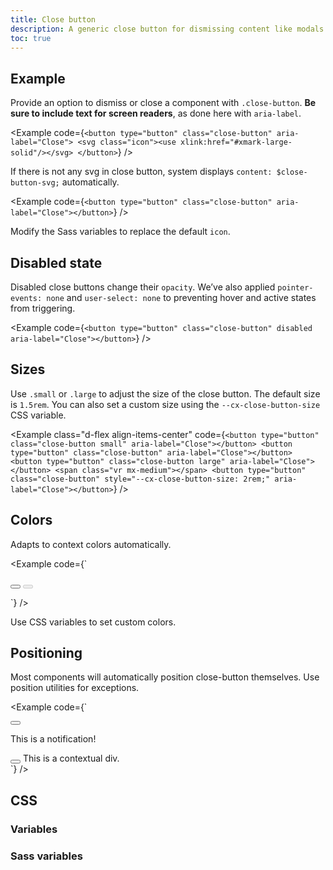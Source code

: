 ```yaml
---
title: Close button
description: A generic close button for dismissing content like modals and notifications.
toc: true
---
```


## Example

Provide an option to dismiss or close a component with `.close-button`. **Be sure to include text for screen readers**, as done here with `aria-label`.

<Example code={`<button type="button" class="close-button" aria-label="Close">
    <svg class="icon"><use xlink:href="#xmark-large-solid"/></svg>
  </button>`} />

If there is not any svg in close button, system displays `content: $close-button-svg;` automatically.

<Example code={`<button type="button" class="close-button" aria-label="Close"></button>`} />

Modify the Sass variables to replace the default `icon`.

## Disabled state

Disabled close buttons change their `opacity`. We’ve also applied `pointer-events: none` and `user-select: none` to preventing hover and active states from triggering.

<Example code={`<button type="button" class="close-button" disabled aria-label="Close"></button>`} />

## Sizes

Use `.small` or `.large` to adjust the size of the close button. The default size is `1.5rem`. You can also set a custom size using the `--cx-close-button-size` CSS variable.

<Example class="d-flex align-items-center" code={`<button type="button" class="close-button small" aria-label="Close"></button>
<button type="button" class="close-button" aria-label="Close"></button>
<button type="button" class="close-button large" aria-label="Close"></button>
<span class="vr mx-medium"></span>
<button type="button" class="close-button" style="--cx-close-button-size: 2rem;" aria-label="Close"></button>`} />

## Colors

Adapts to context colors automatically.

<Example code={`<div class="context secondary">
    <button type="button" class="close-button" aria-label="Close"></button>
    <button type="button" class="close-button" disabled aria-label="Close"></button>
  </div>`} />

Use CSS variables to set custom colors.

## Positioning

Most components will automatically position close-button themselves. Use position utilities for exceptions.

<Example code={`<div class="notification success">
    <button type="button" class="close-button" data-cx-dismiss="notification" aria-label="Close"></button>
    <p class="message">This is a notification!</p>
  </div>
  <div class="context success border rounded px-medium py-small position-relative">
    <button type="button" class="close-button position-absolute end-0 top-50 me-xsmall translate-middle-y" data-cx-dismiss="context" aria-label="Close"></button>
    This is a contextual div.
  </div>`} />

## CSS

<DocsCSS />

### Variables

<DocsCSSVars />

### Sass variables

<DocsSASSVars />

<ScssDocs name="close-button-variables" file="scss/_variables.scss" />
